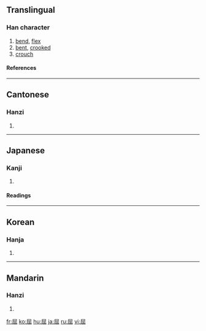 ==Translingual==
===Han character===
{{Han char|rn=44|rad=尸|as=05|sn=8|four=7727<sub>2</sub>|canj=尸山山 (SUU)}}
# [[bend]], [[flex]]
# [[bent]], [[crooked]]
# [[crouch]]
====References====
{{Han ref|kx=0301.070|dkj=07669|dj=0597.140|hdz=20970.110|uh=5C48|ud=23624|bh=A97D|bd=43389}}
----
==Cantonese==
===Hanzi===
{{yue-hanzi|jyut=|y=wat1}}
# {{defn|Cantonese}}
----
==Japanese==
===Kanji===
{{ja-kanji|grade=c|rs=尸05}}
# {{defn|Japanese}} 
====Readings====
{{ja-readings|on=[[くつ]] (kutsu)|kun=[[かがむ]] (kagamu), [[かがめる]] (kagameru)}}
----
==Korean==
===Hanja===
{{ko-hanja|hangeul=굴|rv=gul|mr=kul}}
# {{defn|Korean}}
----
==Mandarin==
===Hanzi===
{{cmn-hanzi|pin=[[qū]] ([[qu1]])|wg=ch'ü<sup>1</sup>}}
# {{defn|Mandarin}}

[[fr:屈]]
[[ko:屈]]
[[hu:屈]]
[[ja:屈]]
[[ru:屈]]
[[vi:屈]]